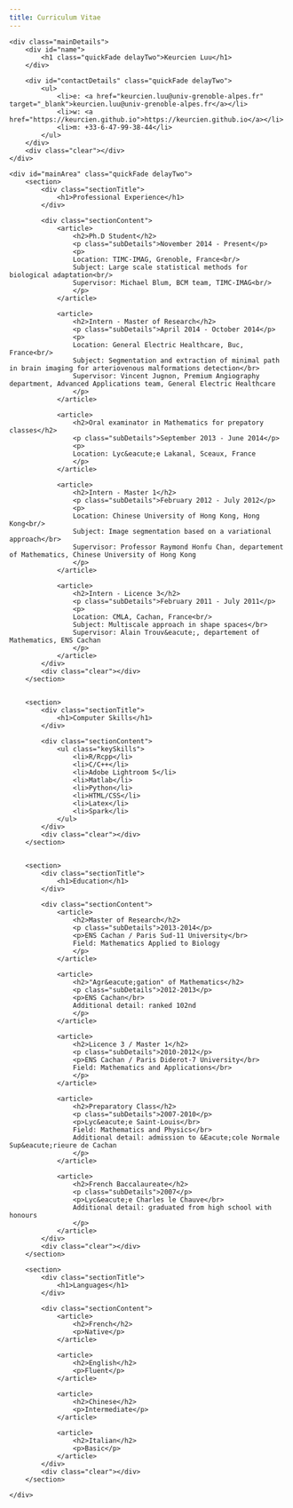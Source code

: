 ```yaml
---
title: Curriculum Vitae
---
```


<!--html_preserve-->

<html>
<head>
<title>Joe Bloggs - Curriculum Vitae</title>

<meta name="viewport" content="width=device-width"/>
<meta name="description" content="The Curriculum Vitae of Joe Bloggs."/>
<meta charset="UTF-8"> 

<link type="text/css" rel="stylesheet" href="css/resume.css">
<link href='http://fonts.googleapis.com/css?family=Rokkitt:400,700|Lato:400,300' rel='stylesheet' type='text/css'>

<!--[if lt IE 9]>
<script src="//html5shiv.googlecode.com/svn/trunk/html5.js"></script>
<![endif]-->
</head>
<body id="top">
<div id="cv" class="instaFade">
	<div class="mainDetails">
		<div id="name">
			<h1 class="quickFade delayTwo">Keurcien Luu</h1>
		</div>
		
		<div id="contactDetails" class="quickFade delayTwo">
			<ul>
				<li>e: <a href="keurcien.luu@univ-grenoble-alpes.fr" target="_blank">keurcien.luu@univ-grenoble-alpes.fr</a></li>
				<li>w: <a href="https://keurcien.github.io">https://keurcien.github.io</a></li>
				<li>m: +33-6-47-99-38-44</li>
			</ul>
		</div>
		<div class="clear"></div>
	</div>
	
	<div id="mainArea" class="quickFade delayTwo">
		<section>
			<div class="sectionTitle">
				<h1>Professional Experience</h1>
			</div>
			
			<div class="sectionContent">
				<article>
					<h2>Ph.D Student</h2>
					<p class="subDetails">November 2014 - Present</p>
					<p>
					Location: TIMC-IMAG, Grenoble, France<br/>
					Subject: Large scale statistical methods for biological adaptation<br/>
					Supervisor: Michael Blum, BCM team, TIMC-IMAG<br/>
					</p>
				</article>
				
				<article>
					<h2>Intern - Master of Research</h2>
					<p class="subDetails">April 2014 - October 2014</p>
					<p>
					Location: General Electric Healthcare, Buc, France<br/>
					Subject: Segmentation and extraction of minimal path in brain imaging for arteriovenous malformations detection</br>
					Supervisor: Vincent Jugnon, Premium Angiography department, Advanced Applications team, General Electric Healthcare
					</p>
				</article>
				
				<article>
					<h2>Oral examinator in Mathematics for prepatory classes</h2>
					<p class="subDetails">September 2013 - June 2014</p>
					<p>
					Location: Lyc&eacute;e Lakanal, Sceaux, France
					</p>
				</article>
				
				<article>
					<h2>Intern - Master 1</h2>
					<p class="subDetails">February 2012 - July 2012</p>
					<p>
					Location: Chinese University of Hong Kong, Hong Kong<br/>
					Subject: Image segmentation based on a variational approach</br>
					Supervisor: Professor Raymond Honfu Chan, departement of Mathematics, Chinese University of Hong Kong
					</p>
				</article>
				
				<article>
					<h2>Intern - Licence 3</h2>
					<p class="subDetails">February 2011 - July 2011</p>
					<p>
					Location: CMLA, Cachan, France<br/>
					Subject: Multiscale approach in shape spaces</br>
					Supervisor: Alain Trouv&eacute;, departement of Mathematics, ENS Cachan
					</p>
				</article>
			</div>
			<div class="clear"></div>
		</section>
		
		
		<section>
			<div class="sectionTitle">
				<h1>Computer Skills</h1>
			</div>
			
			<div class="sectionContent">
				<ul class="keySkills">
					<li>R/Rcpp</li>
					<li>C/C++</li>
					<li>Adobe Lightroom 5</li>
					<li>Matlab</li>
					<li>Python</li>
					<li>HTML/CSS</li>
					<li>Latex</li>
					<li>Spark</li>
				</ul>
			</div>
			<div class="clear"></div>
		</section>
		
		
		<section>
			<div class="sectionTitle">
				<h1>Education</h1>
			</div>
			
			<div class="sectionContent">
				<article>
					<h2>Master of Research</h2>
					<p class="subDetails">2013-2014</p>
					<p>ENS Cachan / Paris Sud-11 University</br>
					Field: Mathematics Applied to Biology
					</p>
				</article>
				
				<article>
					<h2>"Agr&eacute;gation" of Mathematics</h2>
					<p class="subDetails">2012-2013</p>
					<p>ENS Cachan</br>
					Additional detail: ranked 102nd
					</p>
				</article>
				
				<article>
					<h2>Licence 3 / Master 1</h2>
					<p class="subDetails">2010-2012</p>
					<p>ENS Cachan / Paris Diderot-7 University</br>
					Field: Mathematics and Applications</br>
					</p>
				</article>
				
				<article>
					<h2>Preparatory Class</h2>
					<p class="subDetails">2007-2010</p>
					<p>Lyc&eacute;e Saint-Louis</br>
					Field: Mathematics and Physics</br>
					Additional detail: admission to &Eacute;cole Normale Sup&eacute;rieure de Cachan
					</p>
				</article>
				
				<article>
					<h2>French Baccalaureate</h2>
					<p class="subDetails">2007</p>
					<p>Lyc&eacute;e Charles le Chauve</br>
					Additional detail: graduated from high school with honours
					</p>
				</article>
			</div>
			<div class="clear"></div>
		</section>
		
		<section>
			<div class="sectionTitle">
				<h1>Languages</h1>
			</div>
			
			<div class="sectionContent">
				<article>
					<h2>French</h2>
					<p>Native</p>
				</article>
				
				<article>
					<h2>English</h2>
					<p>Fluent</p>
				</article>
				
				<article>
					<h2>Chinese</h2>
					<p>Intermediate</p>
				</article>
				
				<article>
					<h2>Italian</h2>
					<p>Basic</p>
				</article>
			</div>
			<div class="clear"></div>
		</section>
		
	</div>
</div>
<script type="text/javascript">
var gaJsHost = (("https:" == document.location.protocol) ? "https://ssl." : "http://www.");
document.write(unescape("%3Cscript src='" + gaJsHost + "google-analytics.com/ga.js' type='text/javascript'%3E%3C/script%3E"));
</script>
<script type="text/javascript">
var pageTracker = _gat._getTracker("UA-3753241-1");
pageTracker._initData();
pageTracker._trackPageview();
</script>
</body>
</html>
<!--/html_preserve-->